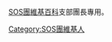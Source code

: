 {{Catnav|頁面分類|...|2006年日本電視動畫|涼宮春日|SOS團維基人}}

[[涼宮春日系列#用語列表|SOS團]][[維基百科|維基百科]]支部團長專用。
   
[[Category:SOS團維基人|Category:SOS團維基人]]